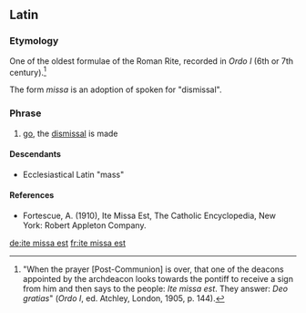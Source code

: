 ==Latin==
{{wikipedia|Ite, missa est}}
===Etymology===
One of the oldest formulae of the Roman Rite, recorded in ''Ordo I'' (6th or 7th century).<ref>"When the prayer [Post-Communion] is over, that one of the deacons appointed by the archdeacon looks towards the pontiff to receive a sign from him and then says to the people: ''Ite missa est''. They answer: ''Deo gratias''" (''Ordo I'', ed. Atchley, London, 1905, p. 144).</ref>

The form ''missa'' is  an adoption of spoken {{etyl|LL.|-}} for  {{term|missio|lang=la}} "dismissal".

===Phrase===
{{head|la|phrase|head=[[ite]] missa [[est]]}}

# {{context|Ecclesiastical Latin|lang=la}} [[go]], the [[dismissal]] is made
====Descendants====
*Ecclesiastical Latin {{l|la|missa}} "mass"
====References====
<references/>

*Fortescue, A. (1910), Ite Missa Est, The Catholic Encyclopedia, New York: Robert Appleton Company.

[[de:ite missa est]]
[[fr:ite missa est]]